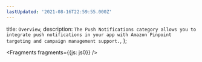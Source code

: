 ```yaml
---
lastUpdated: '2021-08-16T22:59:55.000Z'
---
```

  title: `Overview`,
  description: `The Push Notifications category allows you to integrate push notifications in your app with Amazon Pinpoint targeting and campaign management support.`,
};


<Fragments fragments={{js: js0}} />
